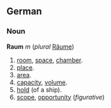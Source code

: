 ==German==
===Noun===
'''Raum''' ''m'' (''plural'' [[Räume]])

# [[room]], [[space]], [[chamber]].
# [[place]].
# [[area]].
# [[capacity]], [[volume]].
# [[hold]] (of a ship).
# [[scope]], [[opportunity]] (''figurative'')
